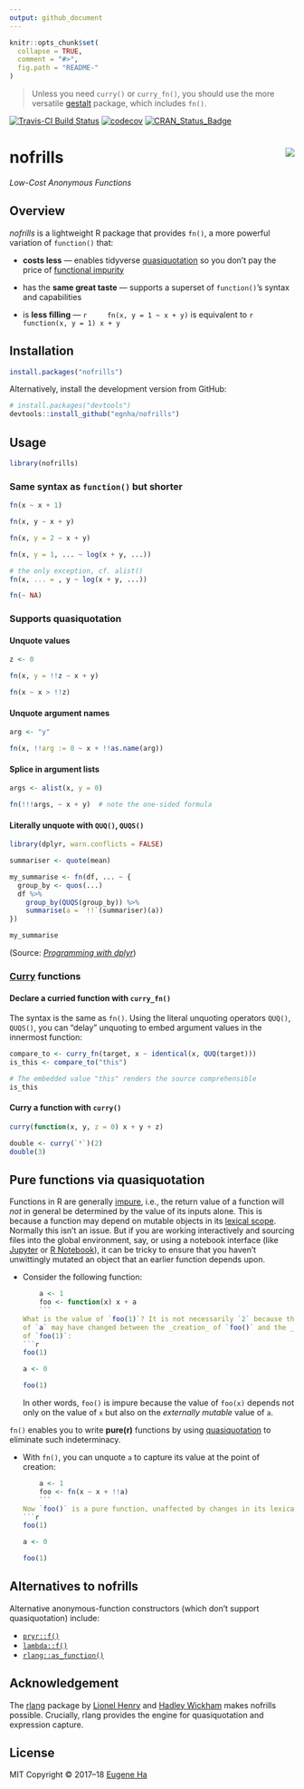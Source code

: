 ```yaml
---
output: github_document
---
```


<!-- README.md is generated from README.Rmd. Please edit that file -->

```r
knitr::opts_chunk$set(
  collapse = TRUE,
  comment = "#>",
  fig.path = "README-"
)
```

> Unless you need `curry()` or `curry_fn()`, you should use the more versatile
[gestalt](https://github.com/egnha/gestalt) package, which includes `fn()`.

[![Travis-CI Build Status](https://travis-ci.org/egnha/nofrills.svg?branch=master)](https://travis-ci.org/egnha/nofrills)
[![codecov](https://codecov.io/gh/egnha/nofrills/branch/master/graph/badge.svg)](https://codecov.io/gh/egnha/nofrills)
[![CRAN_Status_Badge](http://www.r-pkg.org/badges/version/nofrills)](https://cran.r-project.org/package=nofrills)

# nofrills <img src="inst/logo.png" align="right" />

_Low-Cost Anonymous Functions_

## Overview

_nofrills_ is a lightweight R package that provides `fn()`, a more powerful 
variation of `function()` that:

  - **costs less** — enables tidyverse
    [quasiquotation](http://rlang.tidyverse.org/reference/quasiquotation.html)
    so you don’t pay the price of
    [functional impurity](#pure-functions-via-quasiquotation)
    
  - has the **same great taste** — supports a superset of `function()`’s syntax
    and capabilities
    
  - is **less filling** —
    ```r
    fn(x, y = 1 ~ x + y)
    ```
    is equivalent to
    ```r
    function(x, y = 1) x + y
    ```

## Installation

```r
install.packages("nofrills")
```

Alternatively, install the development version from GitHub:

```r
# install.packages("devtools")
devtools::install_github("egnha/nofrills")
```

## Usage

```r
library(nofrills)
```

### Same syntax as `function()` but shorter

```r
fn(x ~ x + 1)

fn(x, y ~ x + y)

fn(x, y = 2 ~ x + y)

fn(x, y = 1, ... ~ log(x + y, ...))

# the only exception, cf. alist()
fn(x, ... = , y ~ log(x + y, ...))

fn(~ NA)
```

### Supports quasiquotation

#### Unquote values

```r
z <- 0

fn(x, y = !!z ~ x + y)

fn(x ~ x > !!z)
```

#### Unquote argument names

```r
arg <- "y"

fn(x, !!arg := 0 ~ x + !!as.name(arg))
```

#### Splice in argument lists

```r
args <- alist(x, y = 0)

fn(!!!args, ~ x + y)  # note the one-sided formula
```

#### Literally unquote with `QUQ()`, `QUQS()`

```r
library(dplyr, warn.conflicts = FALSE)

summariser <- quote(mean)

my_summarise <- fn(df, ... ~ {
  group_by <- quos(...)
  df %>%
    group_by(QUQS(group_by)) %>%
    summarise(a = `!!`(summariser)(a))
})

my_summarise
```
(Source:
[_Programming with dplyr_](http://dplyr.tidyverse.org/articles/programming.html#capturing-multiple-variables))

### [Curry](https://en.wikipedia.org/wiki/Currying) functions

#### Declare a curried function with `curry_fn()`

The syntax is the same as `fn()`. Using the literal unquoting operators `QUQ()`,
`QUQS()`, you can “delay” unquoting to embed argument values in the innermost
function:

```r
compare_to <- curry_fn(target, x ~ identical(x, QUQ(target)))
is_this <- compare_to("this")

# The embedded value "this" renders the source comprehensible
is_this
```

#### Curry a function with `curry()`

```r
curry(function(x, y, z = 0) x + y + z)

double <- curry(`*`)(2)
double(3)
```

## Pure functions via quasiquotation

Functions in R are generally
[impure](https://en.wikipedia.org/wiki/Pure_function), i.e., the return value of
a function will _not_ in general be determined by the value of its inputs alone.
This is because a function may depend on mutable objects in its [lexical
scope](http://adv-r.hadley.nz/functions.html#lexical-scoping). Normally this
isn’t an issue. But if you are working interactively and sourcing files into the
global environment, say, or using a notebook interface (like
[Jupyter](https://jupyter.org) or
[R Notebook](http://rmarkdown.rstudio.com/r_notebooks.html)), it can be tricky
to ensure that you haven’t unwittingly mutated an object that an earlier
function depends upon.

  - Consider the following function:
    ```r
    a <- 1
    foo <- function(x) x + a
    ```
    What is the value of `foo(1)`? It is not necessarily `2` because the value
    of `a` may have changed between the _creation_ of `foo()` and the _calling_
    of `foo(1)`:
    ```r
    foo(1)
    
    a <- 0
    
    foo(1)
    ```
    In other words, `foo()` is impure because the value of `foo(x)` depends not
    only on the value of `x` but also on the _externally mutable_ value of `a`.
    
`fn()` enables you to write **pure(r)** functions by using
[quasiquotation](http://rlang.tidyverse.org/reference/quasiquotation.html)
to eliminate such indeterminacy.

  - With `fn()`, you can unquote `a` to capture its value at the point of
    creation:
    ```r
    a <- 1
    foo <- fn(x ~ x + !!a)
    ```
    Now `foo()` is a pure function, unaffected by changes in its lexical scope:
    ```r
    foo(1)
    
    a <- 0
    
    foo(1)
    ```

## Alternatives to nofrills

Alternative anonymous-function constructors (which don’t support quasiquotation)
include:

  - [`pryr::f()`](https://github.com/hadley/pryr)
  - [`lambda::f()`](https://github.com/jimhester/lambda)
  - [`rlang::as_function()`](http://rlang.tidyverse.org/reference/as_function.html)

## Acknowledgement

The [rlang](https://github.com/tidyverse/rlang) package by [Lionel
Henry](https://github.com/lionel-) and [Hadley 
Wickham](https://github.com/hadley) makes nofrills possible. Crucially, rlang
provides the engine for quasiquotation and expression capture.

## License

MIT Copyright © 2017–18 [Eugene Ha](https://github.com/egnha)
